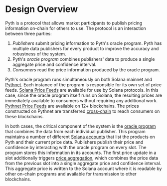 # Design Overview

Pyth is a protocol that allows market participants to publish pricing information on-chain for others to use. The protocol is an interaction between three parties:

1. _Publishers_ submit pricing information to Pyth's oracle program. Pyth has multiple data publishers for every product to improve the accuracy and robustness of the system.
2. Pyth's _oracle program_ combines publishers' data to produce a single aggregate price and confidence interval.
3. _Consumers_ read the price information produced by the oracle program.

Pyth's oracle program runs simultaneously on both Solana mainnet and [Pythnet](pythnet.md).
Each instance of the program is responsible for its own set of price feeds.
[Solana Price Feeds](../solana-price-feeds/solana-price-feeds.md) are available for use by Solana protocols.
In this case, since the oracle program itself runs on Solana, the resulting prices are immediately available to consumers without requiring any additional work.
[Pythnet Price Feeds](../pythnet-price-feeds/pythnet-price-feeds.md) are available on 12+ blockchains.
The prices constructed on Pythnet are transferred [cross-chain](cross-chain.md) to reach consumers on these blockchains.

In both cases, the critical component of the system is the [oracle program](oracle-program.md) that combines the data from each individual publisher.
This program maintains a number of different [Solana accounts](account-structure.md) that list the products on Pyth and their current price data.
Publishers publish their price and confidence by interacting with the oracle program on every slot.
The program stores this information in its accounts.
The first price update in a slot additionally triggers [price aggregation](price-aggregation.md), which combines the price data from the previous slot into a single aggregate price and confidence interval.
This aggregate price is written to the Solana account where it is readable by other on-chain programs and available for transmission to other blockchains.
